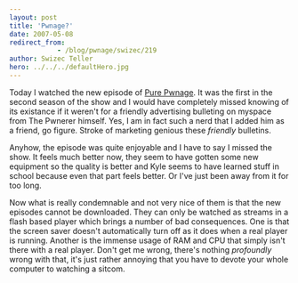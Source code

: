 ```yaml
---
layout: post
title: 'Pwnage?'
date: 2007-05-08
redirect_from: 
            - /blog/pwnage/swizec/219
author: Swizec Teller
hero: ../../../defaultHero.jpg
---
```

Today I watched the new episode of [Pure Pwnage](http://www.purepwnage.com). It was the first in the second season of the show and I would have completely missed knowing of its existance if it weren't for a friendly advertising bulleting on myspace from The Pwnerer himself. Yes, I am in fact such a nerd that I added him as a friend, go figure. Stroke of marketing genious these _friendly_ bulletins.

Anyhow, the episode was quite enjoyable and I have to say I missed the show. It feels much better now, they seem to have gotten some new equipment so the quality is better and Kyle seems to have learned stuff in school because even that part feels better. Or I've just been away from it for too long.

Now what is really condemnable and not very nice of them is that the new episodes cannot be downloaded. They can only be watched as streams in a flash based player which brings a number of bad consequences. One is that the screen saver doesn't automatically turn off as it does when a real player is running. Another is the immense usage of RAM and CPU that simply isn't there with a real player. Don't get me wrong, there's nothing _profoundly_ wrong with that, it's just rather annoying that you have to devote your whole computer to watching a sitcom.